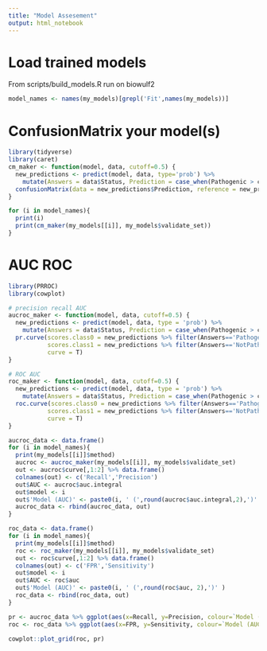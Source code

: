 ```yaml
---
title: "Model Assesement"
output: html_notebook
---
```

# Load trained models
From scripts/build_models.R run on biowulf2
```r
model_names <- names(my_models)[grepl('Fit',names(my_models))]
```


# ConfusionMatrix your model(s)
```r
library(tidyverse)
library(caret)
cm_maker <- function(model, data, cutoff=0.5) {
  new_predictions <- predict(model, data, type='prob') %>%
    mutate(Answers = data$Status, Prediction = case_when(Pathogenic > cutoff ~ 'Pathogenic', TRUE ~ 'NotPathogenic'))
  confusionMatrix(data = new_predictions$Prediction, reference = new_predictions$Answers, mode='prec_recall')
}

for (i in model_names){
  print(i)
  print(cm_maker(my_models[[i]], my_models$validate_set))
}
```


# AUC ROC
```r
library(PRROC)
library(cowplot)

# precision recall AUC
aucroc_maker <- function(model, data, cutoff=0.5) {
  new_predictions <- predict(model, data, type = 'prob') %>%
    mutate(Answers = data$Status, Prediction = case_when(Pathogenic > cutoff ~ 'Pathogenic', TRUE ~ 'NotPathogenic'))
  pr.curve(scores.class0 = new_predictions %>% filter(Answers=='Pathogenic') %>% pull(Pathogenic),
           scores.class1 = new_predictions %>% filter(Answers=='NotPathogenic') %>% pull(Pathogenic),
           curve = T)
}

# ROC AUC
roc_maker <- function(model, data, cutoff=0.5) {
  new_predictions <- predict(model, data, type = 'prob') %>%
    mutate(Answers = data$Status, Prediction = case_when(Pathogenic > cutoff ~ 'Pathogenic', TRUE ~ 'NotPathogenic'))
  roc.curve(scores.class0 = new_predictions %>% filter(Answers=='Pathogenic') %>% pull(Pathogenic),
           scores.class1 = new_predictions %>% filter(Answers=='NotPathogenic') %>% pull(Pathogenic),
           curve = T)
}

aucroc_data <- data.frame()
for (i in model_names){
  print(my_models[[i]]$method)
  aucroc <- aucroc_maker(my_models[[i]], my_models$validate_set)
  out <- aucroc$curve[,1:2] %>% data.frame()
  colnames(out) <- c('Recall','Precision')
  out$AUC <- aucroc$auc.integral
  out$model <- i
  out$'Model (AUC)' <- paste0(i, ' (',round(aucroc$auc.integral,2),')' )
  aucroc_data <- rbind(aucroc_data, out)
}

roc_data <- data.frame()
for (i in model_names){
  print(my_models[[i]]$method)
  roc <- roc_maker(my_models[[i]], my_models$validate_set)
  out <- roc$curve[,1:2] %>% data.frame()
  colnames(out) <- c('FPR','Sensitivity')
  out$model <- i
  out$AUC <- roc$auc
  out$'Model (AUC)' <- paste0(i, ' (',round(roc$auc, 2),')' )
  roc_data <- rbind(roc_data, out)
}

pr <- aucroc_data %>% ggplot(aes(x=Recall, y=Precision, colour=`Model (AUC)`)) + geom_line() + theme_minimal() + ggtitle('Precision Recall Curve')
roc <- roc_data %>% ggplot(aes(x=FPR, y=Sensitivity, colour=`Model (AUC)`)) + geom_line() + theme_minimal()  + ggtitle('ROC')

cowplot::plot_grid(roc, pr)
```

